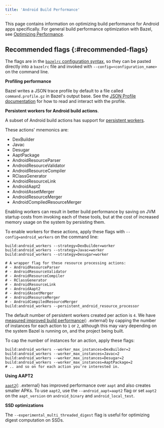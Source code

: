 ```yaml
---
title: 'Android Build Performance'
---
```


This page contains information on optimizing build performance for Android
apps specifically. For general build performance optimization with Bazel, see
[Optimizing Performance](/rules/performance).

## Recommended flags {:#recommended-flags}

The flags are in the
[`bazelrc` configuration syntax](/run/bazelrc#bazelrc-syntax-semantics), so
they can be pasted directly into a `bazelrc` file and invoked with
`--config=<configuration_name>` on the command line.

**Profiling performance**

Bazel writes a JSON trace profile by default to a file called
`command.profile.gz` in Bazel's output base.
See the [JSON Profile documentation](/rules/performance#performance-profiling) for
how to read and interact with the profile.

**Persistent workers for Android build actions**.

A subset of Android build actions has support for
[persistent workers](https://blog.bazel.build/2015/12/10/java-workers.html).

These actions' mnemonics are:

*   DexBuilder
*   Javac
*   Desugar
*   AaptPackage
*   AndroidResourceParser
*   AndroidResourceValidator
*   AndroidResourceCompiler
*   RClassGenerator
*   AndroidResourceLink
*   AndroidAapt2
*   AndroidAssetMerger
*   AndroidResourceMerger
*   AndroidCompiledResourceMerger

Enabling workers can result in better build performance by saving on JVM
startup costs from invoking each of these tools, but at the cost of increased
memory usage on the system by persisting them.

To enable workers for these actions, apply these flags with
`--config=android_workers` on the command line:

```
build:android_workers --strategy=DexBuilder=worker
build:android_workers --strategy=Javac=worker
build:android_workers --strategy=Desugar=worker

# A wrapper flag for these resource processing actions:
# - AndroidResourceParser
# - AndroidResourceValidator
# - AndroidResourceCompiler
# - RClassGenerator
# - AndroidResourceLink
# - AndroidAapt2
# - AndroidAssetMerger
# - AndroidResourceMerger
# - AndroidCompiledResourceMerger
build:android_workers --persistent_android_resource_processor
```

The default number of persistent workers created per action is `4`. We have
[measured improved build performance](https://github.com/bazelbuild/bazel/issues/8586#issuecomment-500070549){: .external}
by capping the number of instances for each action to `1` or `2`, although this
may vary depending on the system Bazel is running on, and the project being
built.

To cap the number of instances for an action, apply these flags:

```
build:android_workers --worker_max_instances=DexBuilder=2
build:android_workers --worker_max_instances=Javac=2
build:android_workers --worker_max_instances=Desugar=2
build:android_workers --worker_max_instances=AaptPackage=2
# .. and so on for each action you're interested in.
```

**Using AAPT2**

[`aapt2`](https://developer.android.com/studio/command-line/aapt2){: .external} has improved
performance over `aapt` and also creates smaller APKs. To use `aapt2`, use the
`--android_aapt=aapt2` flag or set `aapt2` on the `aapt_version` on
`android_binary` and `android_local_test`.

**SSD optimizations**

The `--experimental_multi_threaded_digest` flag is useful for optimizing digest
computation on SSDs.
